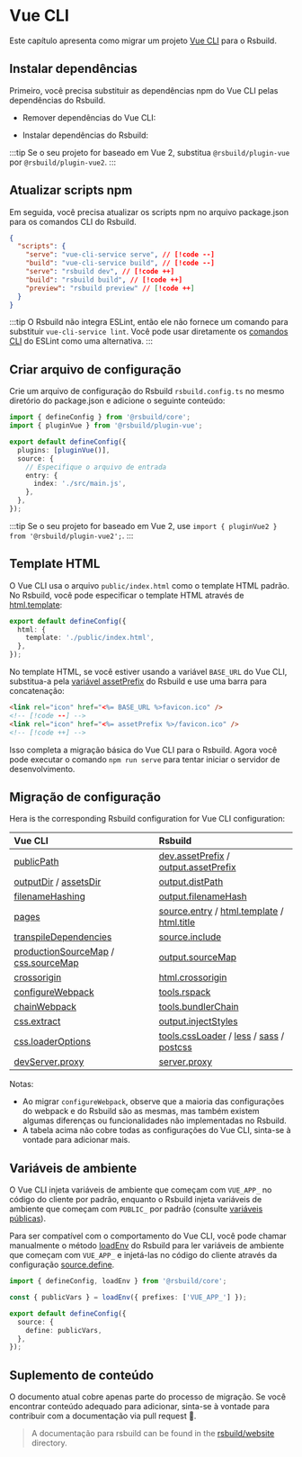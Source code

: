 # Vue CLI

Este capítulo apresenta como migrar um projeto [Vue CLI](https://github.com/vuejs/vue-cli) para o Rsbuild.

## Instalar dependências

Primeiro, você precisa substituir as dependências npm do Vue CLI pelas dependências do Rsbuild.


- Remover dependências do Vue CLI:

<PackageManagerTabs command="remove @vue/cli-service @vue/cli-plugin-babel @vue/cli-plugin-eslint core-js" />

- Instalar dependências do Rsbuild:

<PackageManagerTabs command="add @rsbuild/core @rsbuild/plugin-vue -D" />

:::tip
Se o seu projeto for baseado em Vue 2, substitua `@rsbuild/plugin-vue` por `@rsbuild/plugin-vue2`.
:::

## Atualizar scripts npm

Em seguida, você precisa atualizar os scripts npm no arquivo package.json para os comandos CLI do Rsbuild.

```json title="package.json"
{
  "scripts": {
    "serve": "vue-cli-service serve", // [!code --]
    "build": "vue-cli-service build", // [!code --]
    "serve": "rsbuild dev", // [!code ++]
    "build": "rsbuild build", // [!code ++]
    "preview": "rsbuild preview" // [!code ++]
  }
}
```

:::tip
O Rsbuild não integra ESLint, então ele não fornece um comando para substituir `vue-cli-service lint`. Você pode usar diretamente os [comandos CLI](https://eslint.org/docs/latest/use/command-line-interface) do ESLint como uma alternativa.
:::

## Criar arquivo de configuração

Crie um arquivo de configuração do Rsbuild `rsbuild.config.ts` no mesmo diretório do package.json e adicione o seguinte conteúdo:

```typescript
import { defineConfig } from '@rsbuild/core';
import { pluginVue } from '@rsbuild/plugin-vue';

export default defineConfig({
  plugins: [pluginVue()],
  source: {
    // Especifique o arquivo de entrada
    entry: {
      index: './src/main.js',
    },
  },
});
```

:::tip
Se o seu projeto for baseado em Vue 2, use `import { pluginVue2 } from '@rsbuild/plugin-vue2';`.
:::

## Template HTML

O Vue CLI usa o arquivo `public/index.html` como o template HTML padrão. No Rsbuild, você pode especificar o template HTML através de [html.template](/config/html/template):

```ts title="rsbuild.config.ts"
export default defineConfig({
  html: {
    template: './public/index.html',
  },
});
```

No template HTML, se você estiver usando a variável `BASE_URL` do Vue CLI, substitua-a pela [variável assetPrefix](/config/html/template-parameters) do Rsbuild e use uma barra para concatenação:

```html
<link rel="icon" href="<%= BASE_URL %>favicon.ico" />
<!-- [!code --] -->
<link rel="icon" href="<%= assetPrefix %>/favicon.ico" />
<!-- [!code ++] -->
```

Isso completa a migração básica do Vue CLI para o Rsbuild. Agora você pode executar o comando `npm run serve` para tentar iniciar o servidor de desenvolvimento.

## Migração de configuração

Hera is the corresponding Rsbuild configuration for Vue CLI configuration:

| Vue CLI                                                                                                                                 | Rsbuild                                                                                                                                                |
| :-------------------------------------------------------------------------------------------------------------------------------------- | :----------------------------------------------------------------------------------------------------------------------------------------------------- |
| [publicPath](https://cli.vuejs.org/config/#publicpath)                                                                                  | [dev.assetPrefix](/config/dev/asset-prefix) / [output.assetPrefix](/config/output/asset-prefix)                                                        |
| [outputDir](https://cli.vuejs.org/config/#outputdir) / [assetsDir](https://cli.vuejs.org/config/#assetsdir)                             | [output.distPath](/config/output/dist-path)                                                                                                            |
| [filenameHashing](https://cli.vuejs.org/config/#filenamehashing)                                                                        | [output.filenameHash](/config/output/filename-hash)                                                                                                    |
| [pages](https://cli.vuejs.org/config/#pages)                                                                                            | [source.entry](/config/source/entry) / [html.template](/config/html/template) / [html.title](/config/html/title)                                       |
| [transpileDependencies](https://cli.vuejs.org/config/#transpiledependencies)                                                            | [source.include](/config/source/include)                                                                                                               |
| [productionSourceMap](https://cli.vuejs.org/config/#productionsourcemap) / [css.sourceMap](https://cli.vuejs.org/config/#css-sourcemap) | [output.sourceMap](/config/output/source-map)                                                                                                          |
| [crossorigin](https://cli.vuejs.org/config/#crossorigin)                                                                                | [html.crossorigin](/config/html/crossorigin)                                                                                                           |
| [configureWebpack](https://cli.vuejs.org/config/#configurewebpack)                                                                      | [tools.rspack](/config/tools/rspack)                                                                                                                   |
| [chainWebpack](https://cli.vuejs.org/config/#chainwebpack)                                                                              | [tools.bundlerChain](/config/tools/bundler-chain)                                                                                                      |
| [css.extract](https://cli.vuejs.org/config/#css-extract)                                                                                | [output.injectStyles](/config/output/inject-styles)                                                                                                    |
| [css.loaderOptions](https://cli.vuejs.org/config/#css-loaderoptions)                                                                    | [tools.cssLoader](/config/tools/css-loader) / [less](/plugins/list/plugin-less) / [sass](/plugins/list/plugin-sass) / [postcss](/config/tools/postcss) |
| [devServer.proxy](https://cli.vuejs.org/config/#devserver-proxy)                                                                        | [server.proxy](/config/server/proxy)                                                                                                                   |

Notas:

- Ao migrar `configureWebpack`, observe que a maioria das configurações do webpack e do Rsbuild são as mesmas, mas também existem algumas diferenças ou funcionalidades não implementadas no Rsbuild.
- A tabela acima não cobre todas as configurações do Vue CLI, sinta-se à vontade para adicionar mais.

## Variáveis de ambiente

O Vue CLI injeta variáveis de ambiente que começam com `VUE_APP_` no código do cliente por padrão, enquanto o Rsbuild injeta variáveis de ambiente que começam com `PUBLIC_` por padrão (consulte [variáveis públicas](/guide/advanced/env-vars#public-variables)).

Para ser compatível com o comportamento do Vue CLI, você pode chamar manualmente o método [loadEnv](/api/javascript-api/core#loadenv) do Rsbuild para ler variáveis de ambiente que começam com `VUE_APP_` e injetá-las no código do cliente através da configuração [source.define](/config/source/define).

```ts title="rsbuild.config.ts"
import { defineConfig, loadEnv } from '@rsbuild/core';

const { publicVars } = loadEnv({ prefixes: ['VUE_APP_'] });

export default defineConfig({
  source: {
    define: publicVars,
  },
});
```

## Suplemento de conteúdo

O documento atual cobre apenas parte do processo de migração. Se você encontrar conteúdo adequado para adicionar, sinta-se à vontade para contribuir com a documentação via pull request 🤝.

> A documentação para rsbuild can be found in the [rsbuild/website](https://github.com/web-infra-dev/rsbuild/tree/main/website) directory.
